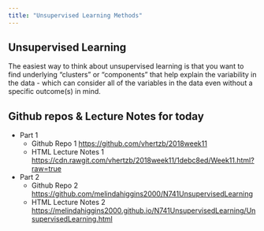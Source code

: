 ```yaml
---
title: "Unsupervised Learning Methods"
---
```


## Unsupervised Learning

The easiest way to think about unsupervised learning is that you want to find underlying "clusters" or "components" that help explain the variability in the data - which can consider all of the variables in the data even without a specific outcome(s) in mind.

## Github repos & Lecture Notes for today

* Part 1
    + Github Repo 1 [https://github.com/vhertzb/2018week11](https://github.com/vhertzb/2018week11)
    + HTML Lecture Notes 1 [https://cdn.rawgit.com/vhertzb/2018week11/1debc8ed/Week11.html?raw=true](https://cdn.rawgit.com/vhertzb/2018week11/1debc8ed/Week11.html?raw=true)
* Part 2
    + Github Repo 2 [https://github.com/melindahiggins2000/N741UnsupervisedLearning](https://github.com/melindahiggins2000/N741UnsupervisedLearning)
    + HTML Lecture Notes 2 [https://melindahiggins2000.github.io/N741UnsupervisedLearning/UnsupervisedLearning.html](https://melindahiggins2000.github.io/N741UnsupervisedLearning/UnsupervisedLearning.html)
    
    